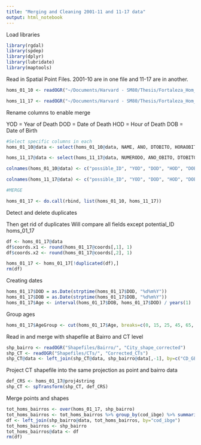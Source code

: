 ```yaml
---
title: "Merging and Cleaning 2001-11 and 11-17 data"
output: html_notebook
---
```


Load libraries

```r
library(rgdal)
library(spdep)
library(dplyr)
library(lubridate)
library(maptools)
```

Read in Spatial Point Files. 2001-10 are in one file and 11-17 are in another.

```r
homs_01_10 <- readOGR("~/Documents/Harvard - SM80/Thesis/Fortaleza_Hom_RGit_PRIVATE_Files/2001_10/", "hom2001a2010_final")

homs_11_17 <- readOGR("~/Documents/Harvard - SM80/Thesis/Fortaleza_Hom_RGit_PRIVATE_Files/2011_17/", "hom2011a2017_06042018" )

```

Rename columns to enable merge

YOD = Year of Death
DOD = Date of Death
HOD = Hour of Death
DOB = Date of Birth

```r
#Select specific columns in each
homs_01_10@data <- select(homs_01_10@data, NAME, ANO, DTOBITO, HORAOBITO, DTNASC, IDADE, SEXO, RACACOR, CAUSABAS, LINHAA, LINHAB, LINHAC, LINHAD, LINHAII, nome_novo)

homs_11_17@data <- select(homs_11_17@data, NUMERODO, ANO_OBITO, DTOBITO, HORAOBITO, DTNASC, IDADE, SEXO, RACACOR, CAUSABAS, LINHAA, LINHAB, LINHAC, LINHAD, LINHAII, BAIRRONOVO)

colnames(homs_01_10@data) <- c("possible_ID", "YOD", "DOD", "HOD", "DOB", "Age", "Sex", "Race", "Base_cause", "LineA", "LineB", "LineC", "LineD", "LineII", "Bairro")

colnames(homs_11_17@data) <- c("possible_ID", "YOD", "DOD", "HOD", "DOB", "Age", "Sex", "Race", "Base_cause", "LineA", "LineB", "LineC", "LineD", "LineII", "Bairro")

#MERGE

homs_01_17 <- do.call(rbind, list(homs_01_10, homs_11_17))
```

Detect and delete duplicates


Then get rid of duplicates
Will compare all fields except potential_ID
homs_01_17

```r
df <- homs_01_17@data
df$coords.x1 <- round(homs_01_17@coords[,1], 1)
df$coords.x2 <- round(homs_01_17@coords[,2], 1)

homs_01_17 <- homs_01_17[!duplicated(df),]
rm(df)
```


Creating dates

```r
homs_01_17$DOD = as.Date(strptime(homs_01_17$DOD, "%d%m%Y"))
homs_01_17$DOB = as.Date(strptime(homs_01_17$DOB, "%d%m%Y"))
homs_01_17$Age <- interval(homs_01_17$DOB, homs_01_17$DOD) / years(1)
```

Group ages

```r
homs_01_17$AgeGroup <- cut(homs_01_17$Age, breaks=c(0, 15, 25, 45, 65, Inf), labels=c("0-14","15-24","25-44","45-64","65+"))
```

Read in and merge with shapefile at Bairro and CT level

```r
shp_bairro <- readOGR("Shapefiles/Bairro/", "City_shape_corrected")
shp_CT <- readOGR("Shapefiles/CTs/", "Corrected_CTs")
shp_CT@data <- left_join(shp_CT@data, shp_bairro@data[,-1], by=c("CD_GEOCODB"="cod_ibge"))
```

Project CT shapefile into the same projection as point and bairro data

```r
def_CRS <- homs_01_17@proj4string
shp_CT <- spTransform(shp_CT, def_CRS)
```

Merge points and shapes

```r
tot_homs_bairros <- over(homs_01_17, shp_bairro)
tot_homs_bairros <- tot_homs_bairros %>% group_by(cod_ibge) %>% summarise(count = n())
df <- left_join(shp_bairro@data, tot_homs_bairros, by="cod_ibge")
tot_homs_bairros <- shp_bairro
tot_homs_bairros@data <- df
rm(df)
```

